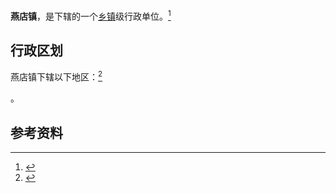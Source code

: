 {{中国乡级行政区|37/15/22/109/000}}

'''燕店镇'''，是{{PRC admin/fullname|37/15/22/109/000|3}}下辖的一个[[乡镇|乡镇]]级行政单位。<ref>{{PRC admin/ref sgc|{{PRC admin/parent|37/15/22/109/000}}}}</ref>

== 行政区划 ==

燕店镇下辖以下地区：<ref>{{PRC admin/ref sgc|37/15/22/109/000}}</ref>

{{PRC admin/children|37/15/22/109/000}}。

== 参考资料 ==

{{reflist}}

{{行政区划小作品}}
{{PRC admin/navcat|37/15/22/109/000}}